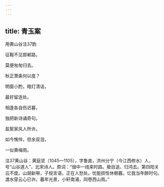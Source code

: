 ```yaml
---
---
---
```

title: 青玉案
---




用黄山谷注37韵





征鞍不见邯郸路，

莫便匆匆归去。

秋正萧条何以度？

明窗小酌，暗灯清话，

最好留连处。

相逢各自伤迟暮，

独把新诗诵奇句。

盐絮家风人所许。

如今憔悴，但余双泪，

一似黄梅雨。





注37黄山谷：黄庭坚（1045—1105），字鲁直，洪州分宁（今江西修水）人，号“山谷道人”，北宋诗人。原词：“烟中一线来时路。极目送、归鸿去。第四阳关云不度。山胡新啭，子规言语，正在人愁处。忧能损性休朝暮。忆我当年醉时句。渡水穿云心已许。暮年光景，小轩南浦，同卷西山雨。”